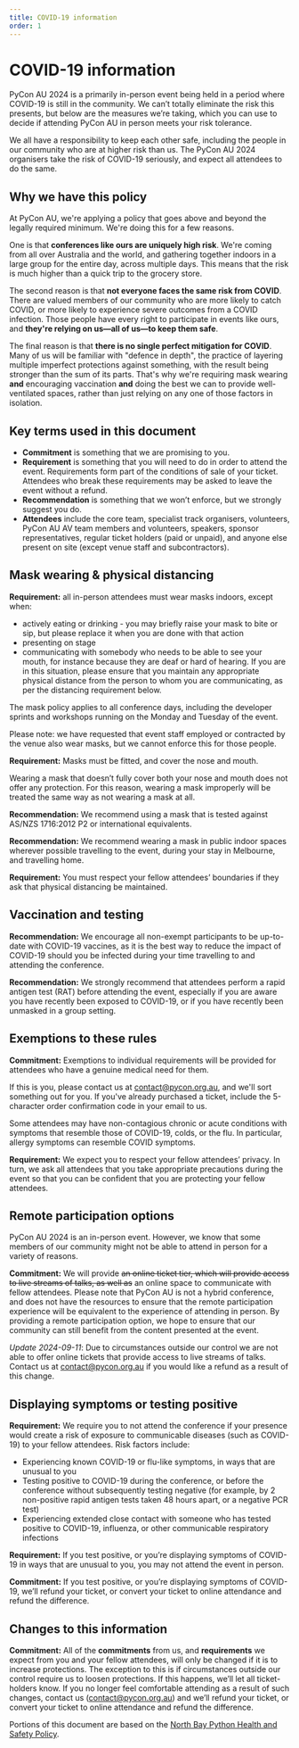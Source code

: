 ```yaml
---
title: COVID-19 information
order: 1
---
```


# COVID-19 information

PyCon AU 2024 is a primarily in-person event being held in a period where COVID-19 is still in the community. We can’t totally eliminate the risk this presents, but below are the measures we’re taking, which you can use to decide if attending PyCon AU in person meets your risk tolerance.

We all have a responsibility to keep each other safe, including the people in our community who are at higher risk than us. The PyCon AU 2024 organisers take the risk of COVID-19 seriously, and expect all attendees to do the same.

## Why we have this policy

At PyCon AU, we're applying a policy that goes above and beyond the legally required minimum. We're doing this for a few reasons.

One is that **conferences like ours are uniquely high risk**. We're coming from all over Australia and the world, and gathering together indoors in a large group for the entire day, across multiple days. This means that the risk is much higher than a quick trip to the grocery store.

The second reason is that **not everyone faces the same risk from COVID**. There are valued members of our community who are more likely to catch COVID, or more likely to experience severe outcomes from a COVID infection. Those people have every right to participate in events like ours, and **they're relying on us&mdash;all of us&mdash;to keep them safe**.

The final reason is that **there is no single perfect mitigation for COVID**. Many of us will be familiar with "defence in depth", the practice of layering multiple imperfect protections against something, with the result being stronger than the sum of its parts. That's why we're requiring mask wearing **and** encouraging vaccination **and** doing the best we can to provide well-ventilated spaces, rather than just relying on any one of those factors in isolation.

## Key terms used in this document

- **Commitment** is something that we are promising to you.
- **Requirement** is something that you will need to do in order to attend the event. Requirements form part of the conditions of sale of your ticket. Attendees who break these requirements may be asked to leave the event without a refund.
- **Recommendation** is something that we won’t enforce, but we strongly suggest you do.
- **Attendees** include the core team, specialist track organisers, volunteers, PyCon AU AV team members and volunteers, speakers, sponsor representatives, regular ticket holders (paid or unpaid), and anyone else present on site (except venue staff and subcontractors).

## Mask wearing & physical distancing

**Requirement:** all in-person attendees must wear masks indoors, except when:

- actively eating or drinking - you may briefly raise your mask to bite or sip, but please replace it when you are done with that action
- presenting on stage
- communicating with somebody who needs to be able to see your mouth, for instance because they are deaf or hard of hearing. If you are in this situation, please ensure that you maintain any appropriate physical distance from the person to whom you are communicating, as per the distancing requirement below.

The mask policy applies to all conference days, including the developer sprints and workshops running on the Monday and Tuesday of the event.

Please note: we have requested that event staff employed or contracted by the venue also wear masks, but we cannot enforce this for those people.

**Requirement:** Masks must be fitted, and cover the nose and mouth.

Wearing a mask that doesn’t fully cover both your nose and mouth does not offer any protection. For this reason, wearing a mask improperly will be treated the same way as not wearing a mask at all.

**Recommendation:** We recommend using a mask that is tested against AS/NZS 1716:2012 P2 or international equivalents.

**Recommendation:** We recommend wearing a mask in public indoor spaces wherever possible travelling to the event, during your stay in Melbourne, and travelling home.

**Requirement:** You must respect your fellow attendees’ boundaries if they ask that physical distancing be maintained.

## Vaccination and testing

**Recommendation:** We encourage all non-exempt participants to be up-to-date with COVID-19 vaccines, as it is the best way to reduce the impact of COVID-19 should you be infected during your time travelling to and attending the conference.

**Recommendation:** We strongly recommend that attendees perform a rapid antigen test (RAT) before attending the event, especially if you are aware you have recently been exposed to COVID-19, or if you have recently been unmasked in a group setting.

## Exemptions to these rules

**Commitment:** Exemptions to individual requirements will be provided for attendees who have a genuine medical need for them.

If this is you, please contact us at [contact@pycon.org.au](mailto:contact@pycon.org.au), and we'll sort something out for you. If you've already purchased a ticket, include the 5-character order confirmation code in your email to us.

Some attendees may have non-contagious chronic or acute conditions with symptoms that resemble those of COVID-19, colds, or the flu. In particular, allergy symptoms can resemble COVID symptoms.

**Requirement:** We expect you to respect your fellow attendees’ privacy. In turn, we ask all attendees that you take appropriate precautions during the event so that you can be confident that you are protecting your fellow attendees.

## Remote participation options

PyCon AU 2024 is an in-person event. However, we know that some members of our community might not be able to attend in person for a variety of reasons.

**Commitment:** We will provide <s> an online ticket tier, which will provide access to live streams of talks, as well as</s> an online space to communicate with fellow attendees. Please note that PyCon AU is not a hybrid conference, and does not have the resources to ensure that the remote participation experience will be equivalent to the experience of attending in person. By providing a remote participation option, we hope to ensure that our community can still benefit from the content presented at the event.

_Update <time datetime="2024-09-11">2024-09-11</time>_: Due to circumstances outside our control we are not able to offer online tickets that provide access to live streams of talks. Contact us at <a href="mailto:contact@pycon.org.au"> contact@pycon.org.au </a> if you would like a refund as a result of this change.

## Displaying symptoms or testing positive

**Requirement:** We require you to not attend the conference if your presence would create a risk of exposure to communicable diseases (such as COVID-19) to your fellow attendees. Risk factors include:

- Experiencing known COVID-19 or flu-like symptoms, in ways that are unusual to you
- Testing positive to COVID-19 during the conference, or before the conference without subsequently testing negative (for example, by 2 non-positive rapid antigen tests taken 48 hours apart, or a negative PCR test)
- Experiencing extended close contact with someone who has tested positive to COVID-19, influenza, or other communicable respiratory infections

**Requirement:** If you test positive, or you’re displaying symptoms of COVID-19 in ways that are unusual to you, you may not attend the event in person.

**Commitment:** If you test positive, or you’re displaying symptoms of COVID-19, we’ll refund your ticket, or convert your ticket to online attendance and refund the difference.

## Changes to this information

**Commitment:** All of the **commitments** from us, and **requirements** we expect from you and your fellow attendees, will only be changed if it is to increase protections.
The exception to this is if circumstances outside our control require us to loosen protections. If this happens, we’ll let all ticket-holders know. If you no longer feel comfortable attending as a result of such changes, contact us (contact@pycon.org.au) and we’ll refund your ticket, or convert your ticket to online attendance and refund the difference.

Portions of this document are based on the [North Bay Python Health and Safety Policy](https://2024.northbaypython.org/health-and-safety-policy).
